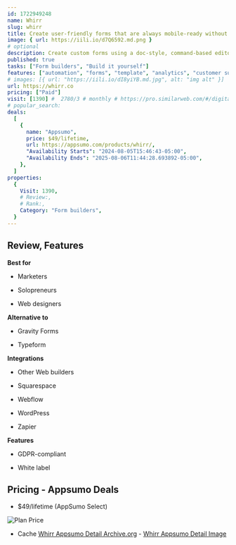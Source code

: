 ```yaml
---
id: 1722949248
name: Whirr
slug: whirr
title: Create user-friendly forms that are always mobile-ready without any coding or design skills
image: { url: https://iili.io/d7Q6592.md.png }
# optional
description: Create custom forms using a doc-style, command-based editor that requires zero coding or design chopsGet unlimited responses for things like RSVPs, surveys, and waitlists—and keep all that data in one place
published: true
tasks: ["Form builders", "Build it yourself"]
features: ["automation", "forms", "template", "analytics", "customer support", "workflow", "collaboration", "data"]
# images: [{ url: "https://iili.io/dI8yiYB.md.jpg", alt: "img alt" }]
url: https://whirr.co
pricing: ["Paid"]
visit: [1390] #  2780/3 # monthly # https://pro.similarweb.com/#/digitalsuite/websiteanalysis/home
# popular_search:
deals:
  [
    {
      name: "Appsumo",
      price: $49/lifetime,
      url: https://appsumo.com/products/whirr/,
      "Availability Starts": "2024-08-05T15:46:43-05:00",
      "Availability Ends": "2025-08-06T11:44:28.693892-05:00",
    },
  ]
properties:
  {
    Visit: 1390,
    # Review:,
    # Rank:,
    Category: "Form builders",
  }
---
```


## Review, Features

 

**Best for**

- Marketers

- Solopreneurs

- Web designers

**Alternative to**

- Gravity Forms

- Typeform

**Integrations**

- Other Web builders

- Squarespace

- Webflow

- WordPress

- Zapier

**Features**

- GDPR-compliant

- White label

## Pricing - Appsumo Deals

- $49/lifetime (AppSumo Select)

<Img src="https://iili.io/dYFPop2.png" alt="Plan Price" />

- Cache [Whirr Appsumo Detail Archive.org](https://web.archive.org/web/*/https://appsumo.com/products/whirr/) - [Whirr Appsumo Detail Image](https://iili.io/dYFiaPn.png)
